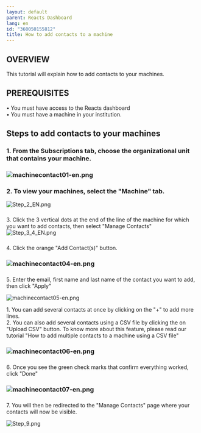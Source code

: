 ```yaml
---
layout: default
parent: Reacts Dashboard
lang: en
id: "360050155812"
title: How to add contacts to a machine
---
```

OVERVIEW
--------

This tutorial will explain how to add contacts to your machines.

  
PREREQUISITES
----------------

• You must have access to the Reacts dashboard  
• You must have a machine in your institution.

Steps to add contacts to your machines
--------------------------------------

### 1\. From the Subscriptions tab, choose the organizational unit that contains your machine.

### ![machinecontact01-en.png](@assets/attachments/machinecontact01-en.png)

### 2\. To view your machines, select the "Machine" tab.  
![Step_2_EN.png](@assets/attachments/Step_2_EN.png)

###   
3\. Click the 3 vertical dots at the end of the line of the machine for which you want to add contacts, then select "Manage Contacts"  
![Step_3_4_EN.png](@assets/attachments/Step_3_4_EN.png)

###   
4\. Click the orange "Add Contact(s)" button.

### ![machinecontact04-en.png](@assets/attachments/machinecontact04-en.png)

###   
5\. Enter the email, first name and last name of the contact you want to add, then click "Apply"

![machinecontact05-en.png](@assets/attachments/machinecontact05-en.png)

1\. You can add several contacts at once by clicking on the "+" to add more lines.  
2\. You can also add several contacts using a CSV file by clicking the on "Upload CSV" button. To know more about this feature, please read our tutorial "How to add multiple contacts to a machine using a CSV file"

### ![machinecontact06-en.png](@assets/attachments/machinecontact06-en.png)

###   
6\. Once you see the green check marks that confirm everything worked, click "Done"

### ![machinecontact07-en.png](@assets/attachments/machinecontact07-en.png)

###   
7\. You will then be redirected to the "Manage Contacts" page where your contacts will now be visible.

![Step_9.png](@assets/attachments/Step_9.png)


